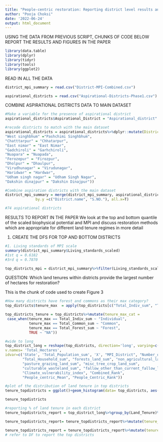 ```yaml
---
title: "People-centric restoration: Reporting district level results and figures"
author: "Pooja Choksi"
date: '2022-06-24'
output: html_document
---
```


USING THE DATA FROM PREVIOUS SCRIPT, CHUNKS OF CODE BELOW REPORT THE RESULTS AND FIGURES IN THE PAPER

```r

library(data.table)
library(dplyr)
library(tidyr)
library(tools)
library(ggplot2)

```

READ IN ALL THE DATA

```r

district_mpi_summary = read.csv("District-MPI-Combined.csv")

aspirational_districts = read.csv("Aspirational-Districts-Phase1.csv")
```

COMBINE ASPIRATIONAL DISTRICTS DATA TO MAIN DATASET

```r

#Make a variable for the presence of aspirational district
aspirational_districts$Aspirational_District = "Aspirational_district"

#recode districts to match with the main dataset 
aspirational_districts = aspirational_districts%>%dplyr::mutate(District.name = recode(District.name, 
"West singhbhum" ="Pashchimi Singhbhum", 
"Chatttarpur" = "Chhatarpur",
"East nimar" = "East Nimar",
"Gadchiroli" = "Garhchiroli",
"Nuapara" = "Nuapada",
"Ferozepur" = "Firozpur",
"Dholpur" = "Dhaulpur",
"Virudhunagar" = "Virudunagar",
"Haridwar" = "Hardwar",
"Udham singh nagar" = "Udham Singh Nagar",
"Dakshin dinajpur" = "Dakshin Dinajpur"))

#Combine aspiration districts with the main dataset
district_mpi_summary = merge(district_mpi_summary, aspirational_districts[c("District.name", "S.NO.", "Aspirational_District")], by.x = c("District_Name", "State"), 
              by.y =c("District.name", "S.NO."), all.x=T)

#74 aspirational districts 
```

RESULTS TO REPORT IN THE PAPER 
We look at the top and bottom quantile of the scaled biophysical potential and MPI and discuss restoration methods which are appropriate for different land tenure regimes in more detail

1. CREATE THE DFS FOR TOP AND BOTTOM DISTRICTS 

```r

#1. Living standards of MPI scale 
summary(district_mpi_summary$Living_standards_scaled)
#1st q = 0.6182
#3rd q = 0.7870

top_districts_mpi = district_mpi_summary%>%filter(Living_standards_scaled>0.7870)

```

QUESTION: Which land tenures within districts provide the largest number of hectares for restoration? 

This is the chunk of code used to create Figure 3

```r

#How many districts have forest and commons as their max category? 
top_districts$tenure_max  = apply(top_districts[c("Total_Indiv_sum", "Total_Common_sum", "Total_Forest_sum")], 1, max)

top_districts_tenure = top_districts%>%mutate(tenure_max_cat = 
 case_when(tenure_max == Total_Indiv_sum ~ "Individual",
           tenure_max == Total_Common_sum ~ "Common",
           tenure_max == Total_Forest_sum ~ "Forest", 
           TRUE ~ "NA"))

#wide to long
top_district_long = reshape(top_districts, direction='long', varying=c('Total_Indiv_sum', 'Total_Common_sum', 'Total_Forest_sum', 'Total_Unaccounted_sum'), timevar= 'Land_Tenure', times=c('Individual', 'Common_NonForest', 'Forest', 'Unaccounted'),
v.names= 'Total_Hectares',
idvar=c('State', 'Total_Population_sum', 'X', "MPI_District", "Number_of_MPI_PeopleDistrict", "Living_standards", "MPI_rank", "Vulnerability_Rank", "Mean_Rank", "Mean_Rank_Scaled", "Total_hectares_for_prop_sum", "District_Name",
        "Total_Household_sum", "forests_land_sum", "non_agricultural_land_sum", "barren_uncultivable_land_sum", 
        "pasture_grazing_land_sum", "misc_tree_crop_land_sum",
        "culturable_wasteland_sum", "fallow_other_than_current_fallow_land_sum", "net_sown_area_sum", "current_fallow_land_sum", "total_irrigated_land_sum", "total_unirrigated_land_sum", "District_Code", "State_Code", 
        "Climate_vulnerability_index", "Combined_Rank", 
        "People_centric_Mean", "People_Centric_Rank"))

#plot of the distribution of land tenure in top districts
tenure_topdistricts = ggplot()+geom_histogram(data= top_districts, aes(x=Total_Forest_sum), fill ="#117733", alpha=0.5, binwidth = 300000)+geom_histogram(data = top_districts, aes(x=Total_Common_sum), fill = "#999933", alpha =0.5, binwidth = 300000)+ geom_histogram(data = top_districts, aes(x= Total_Indiv_sum), fill = "#E69F00", alpha= 0.5, binwidth = 300000)+ theme_classic()+ theme(axis.text.x = element_text(angle = 45, hjust = 1))+ labs(x = "Total number of hectares", y = "Freqeuncy")

tenure_topdistricts

#reporting % of land tenure in each district 
tenure_topdistricts_report = top_district_long%>%group_by(Land_Tenure)%>%summarise(hectares_category = sum(Total_Hectares))

tenure_topdistricts_report= tenure_topdistricts_report%>%mutate(tenure_total = colSums(tenure_topdistricts_report[,-1])) 

tenure_topdistricts_report = tenure_topdistricts_report%>%mutate(tenure_prop = (hectares_category/tenure_total)*100)
# refer to DF to report the top districts

```
